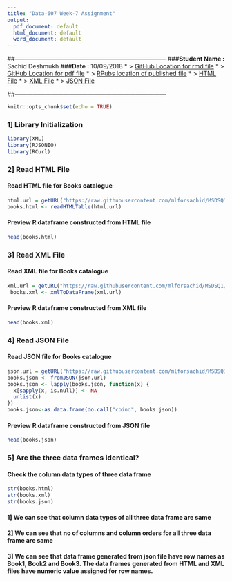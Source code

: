 ```yaml
---
title: "Data-607 Week-7 Assignment"
output:
  pdf_document: default
  html_document: default
  word_document: default
---
```

##---------------------------------------------------------------------------
###**Student Name :** Sachid Deshmukh
###**Date :** 10/09/2018
* > [GitHub Location for rmd file](https://github.com/mlforsachid/MSDSQ1/blob/master/Data607/Week7/SachidVijay.Deshmukh60.rmd)
* > [GitHub Location for pdf file](https://github.com/mlforsachid/MSDSQ1/blob/master/Data607/Week7/SachidVijay.Deshmukh60.pdf)
* > [RPubs location of published file](http://rpubs.com/sachid/Data607Week7Assignment)
* > [HTML File](https://raw.githubusercontent.com/mlforsachid/MSDSQ1/master/Data607/Week7/Books.html)
* > [XML File](https://raw.githubusercontent.com/mlforsachid/MSDSQ1/master/Data607/Week7/Books.xml)
* > [JSON File](https://raw.githubusercontent.com/mlforsachid/MSDSQ1/master/Data607/Week7/Books.json)

##---------------------------------------------------------------------------

```r
knitr::opts_chunk$set(echo = TRUE)
```

### 1] Library Initialization

```r
library(XML)
library(RJSONIO) 
library(RCurl)
```

### 2] Read HTML File

#### Read HTML file for Books catalogue

```r
html.url = getURL("https://raw.githubusercontent.com/mlforsachid/MSDSQ1/master/Data607/Week7/Books.html")
books.html <- readHTMLTable(html.url)
```

#### Preview R dataframe constructed from HTML file

```r
head(books.html)
```

### 3] Read XML File

#### Read XML file for Books catalogue

```r
xml.url = getURL("https://raw.githubusercontent.com/mlforsachid/MSDSQ1/master/Data607/Week7/Books.xml")
 books.xml <- xmlToDataFrame(xml.url)
```
#### Preview R dataframe constructed from XML file


```r
head(books.xml)
```

### 4] Read JSON File

#### Read JSON file for Books catalogue

```r
json.url = getURL("https://raw.githubusercontent.com/mlforsachid/MSDSQ1/master/Data607/Week7/Books.json")
books.json <- fromJSON(json.url)
books.json <- lapply(books.json, function(x) {
  x[sapply(x, is.null)] <- NA
  unlist(x)
})
books.json<-as.data.frame(do.call("cbind", books.json))
```
#### Preview R dataframe constructed from JSON file

```r
head(books.json)
```

### 5] Are the three data frames identical?


#### Check the column data types of three data frame

```r
str(books.html)
str(books.xml)
str(books.json)
```

#### 1] We can see that column data types of all three data frame are same
#### 2] We can see that no of columns and column orders for all three data frame are same
#### 3] We can see that data frame generated from json file have row names as Book1, Book2 and Book3. The data frames generated from HTML and XML files have numeric value assigned for row names.

